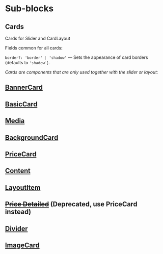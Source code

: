 
<Meta title="Documentation/Sub Blocks" />

# Sub-blocks

## <a name="cards">Cards</a>

Cards for Slider and CardLayout

Fields common for all cards:

`border?: 'border' | 'shadow'` — Sets the appearance of card borders (defaults to `'shadow'`).

_Cards are components that are only used together with the slider or layout:_

## [BannerCard](?path=/story/blocks-banner--docs&viewMode=docs)

## [BasicCard](?path=/story/components-cards-basiccard--docs&viewMode=docs)

## [Media](?path=/story/blocks-media--docs&viewMode=docs)

## [BackgroundCard](?path=/story/components-cards-backgroundcard--docs&viewMode=docs)

## [PriceCard](?path=/story/components-cards-pricecard--docs&viewMode=docs)

## [Content](?path=/story/components-content--docs&viewMode=docs)

## [LayoutItem](?path=/story/components-layoutitem--docs&viewMode=docs)

## [<s>Price Detailed</s>](?path=/story/components-cards-pricedetailed--marked-list&viewMode=docs) (Deprecated, use PriceCard instead)

## [Divider](?path=/story/components-divider--docs&viewMode=docs)

## [ImageCard](?path=/story/components-cards-imagecard--docs&viewMode=docs)
